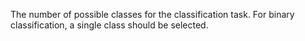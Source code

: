 The number of possible classes for the classification task. For binary classification, a single class should be selected.